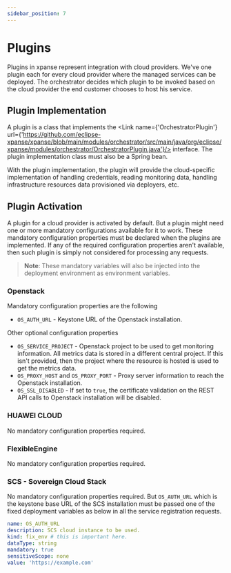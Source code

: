 ```yaml
---
sidebar_position: 7
---
```



# Plugins

Plugins in xpanse represent integration with cloud providers.
We've one plugin each for every cloud provider where the managed services can be deployed.
The orchestrator decides which plugin to be invoked based on the cloud provider the end customer chooses to host his
service.

## Plugin Implementation

A plugin is a class that implements
the <Link name={'OrchestratorPlugin'} url={'https://github.com/eclipse-xpanse/xpanse/blob/main/modules/orchestrator/src/main/java/org/eclipse/xpanse/modules/orchestrator/OrchestratorPlugin.java'}/>
interface.
The plugin implementation class must also be a Spring bean.

With the plugin implementation, the plugin will provide the cloud-specific implementation of handling credentials,
reading monitoring data, handling infrastructure resources data provisioned via deployers, etc.

## Plugin Activation

A plugin for a cloud provider is activated by default. But a plugin might need one or more mandatory configurations
available for it to work. These mandatory configuration properties must be declared when the plugins are implemented. If
any of the required configuration properties aren't available, then such plugin is simply not considered for processing
any requests.

> **Note**: These mandatory variables will also be injected into the deployment environment as environment variables.

### Openstack

Mandatory configuration properties are the following

-   `OS_AUTH_URL` - Keystone URL of the Openstack installation.

Other optional configuration properties

-   `OS_SERVICE_PROJECT` - Openstack project to be used to get monitoring information. All metrics data is stored in a
    different central project. If this isn't provided, then the project where the resource is hosted is used to get the
    metrics data.
-   `OS_PROXY_HOST` and `OS_PROXY_PORT` - Proxy server information to reach the Openstack installation.
-   `OS_SSL_DISABLED` - If set to `true`, the certificate validation on the REST API calls to Openstack installation will
    be disabled.

### HUAWEI CLOUD

No mandatory configuration properties required.

### FlexibleEngine

No mandatory configuration properties required.

### SCS - Sovereign Cloud Stack

No mandatory configuration properties required.
But `OS_AUTH_URL` which is the keystone base URL of the SCS installation must be passed one of the fixed deployment variables as below in all the service registration requests.

```yaml
name: OS_AUTH_URL
description: SCS cloud instance to be used.
kind: fix_env # this is important here.
dataType: string
mandatory: true
sensitiveScope: none
value: 'https://example.com'
```
